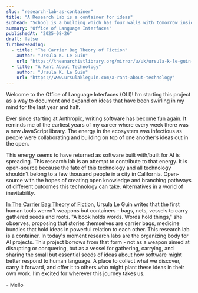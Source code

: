 ```yaml
---
slug: "research-lab-as-container"
title: "A Research Lab is a container for ideas"
subhead: "School is a building which has four walls with tomorrow inside. - Lon Watters"
summary: "Office of Language Interfaces"
publishedAt: "2025-08-26"
draft: false
furtherReading:
  - title: "The Carrier Bag Theory of Fiction"
    author: "Ursula K. Le Guin"
    url: "https://theanarchistlibrary.org/mirror/u/uk/ursula-k-le-guin-the-carrier-bag-theory-of-fiction.pdf"
  - title: "A Rant About Technology"
    author: "Ursula K. Le Guin"
    url: "https://www.ursulakleguin.com/a-rant-about-technology"
---
```


Welcome to the Office of Language Interfaces (OLI)\! I’m starting this project as a way to document and expand on ideas that have been swirling in my mind for the last year and half.

Ever since starting at Anthropic, writing software has become fun again. It reminds me of the earliest years of my career where every week there was a new JavaScript library. The energy in the ecosystem was infectious as people were collaborating and building on top of one another’s ideas out in the open.

This energy seems to have returned as software built with/built for AI is spreading. This research lab is an attempt to contribute to that energy. It is open-source because the fate of this technology and all technology shouldn’t belong to a few thousand people in a city in California. Open-source with the hopes of creating open knowledge and branching pathways of different outcomes this technology can take. Alternatives in a world of inevitability.

[In The Carrier Bag Theory of Fiction](https://theanarchistlibrary.org/mirror/u/uk/ursula-k-le-guin-the-carrier-bag-theory-of-fiction.pdf), Ursula Le Guin writes that the first human tools weren't weapons but containers \- bags, nets, vessels to carry gathered seeds and roots. "A book holds words. Words hold things," she observes, proposing that stories themselves are carrier bags, medicine bundles that hold ideas in powerful relation to each other. This research lab is a container. In today's moment research labs are the organizing body for AI projects. This project borrows from that form \- not as a weapon aimed at disrupting or conquering, but as a vessel for gathering, carrying, and sharing the small but essential seeds of ideas about how software might better respond to human language. A place to collect what we discover, carry it forward, and offer it to others who might plant these ideas in their own work. I’m excited for wherever this journey takes us.

\- Mello

